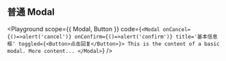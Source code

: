 
## 普通 Modal

<Playground
  scope={{ Modal, Button }}
  code={`
<Modal onCancel={()=>alert('cancel')} onConfirm={()=>alert('confirm')} title='基本信息框' toggled={<Button>点击回复</Button>}>
This is the content of a basic modal.
More content...
</Modal>
`}
/>
